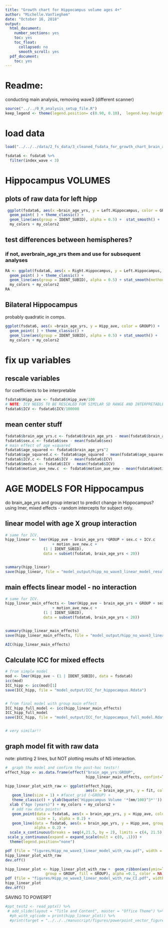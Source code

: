 ```yaml
---
title: "Growth chart for Hippocampus volume ages 4+"
author: "Michelle.VanTieghem"
date: "October 16, 2018"
output:
  html_document:
    number_sections: yes
    toc: yes
    toc_float:
      collapsed: no
      smooth_scroll: yes
  pdf_document:
    toc: yes
---
```



# Readme:
conducting main analysis, removing wave3 (different scanner) 

```r
source("../../0_R_analysis_setup_file.R")
keep_legend <- theme(legend.position= c(0.90, 0.10),  legend.key.height = unit(0.05, "cm"), legend.key.width = unit(0.05, "cm"), legend.background = element_rect(color = "black"))
```

# load data
```r
load("../../../data/2_fs_data/3_cleaned_fsdata_for_growth_chart_brain_age_yrs4_19.Rdata")

fsdata6 <- fsdata6 %>%
  filter(index_wave < 3)
```

# Hippocampus VOLUMES
## plots of raw data for left hipp
```r
 ggplot(fsdata6, aes(x =brain_age_yrs, y = Left.Hippocampus, color = GROUP)) +
  geom_point( ) + theme_classic() + 
  geom_line(aes(group = IDENT_SUBID), alpha = 0.5) +  stat_smooth() + 
  my_colors + my_colors2
```


## test differences between hemispheres? 
### if not, averbrain_age_yrs them and use for subsequent analyses 
```r
RA <- ggplot(fsdata6, aes(x = Right.Hippocampus, y = Left.Hippocampus, color = GROUP)) +
  geom_point( ) + theme_classic() + 
  geom_line(aes(group = IDENT_SUBID), alpha = 0.5) + stat_smooth(method = 'lm') + 
  my_colors + my_colors2
RA
```


## Bilateral Hippocampus 
probably quadratic in comps. 
```r
ggplot(fsdata6, aes(x =brain_age_yrs, y = Hipp_ave, color = GROUP)) +
  geom_point( ) + theme_classic() + 
  geom_line(aes(group = IDENT_SUBID), alpha = 0.5) + stat_smooth() + 
  my_colors + my_colors2

```

# fix up variables
## rescale variables 
for coefficients to be interpretable
```r

fsdata6$Hipp_ave <- fsdata6$Hipp_ave/100
# NOTE: ICV NEEDS TO BE RESCALED FOR SIMILAR SD RANGE AND INTERPRETABLE COEFFICIENTS
fsdata6$ICV <- fsdata6$ICV/100000

```


## mean center stuff

```r
fsdata6$brain_age_yrs.c <- fsdata6$brain_age_yrs - mean(fsdata6$brain_age_yrs)
fsdata6$sex.c <- fsdata6$sex - mean(fsdata6$sex)
# main effect of age =squared 
fsdata6$age_squared <- fsdata6$brain_age_yrs^2
fsdata6$age_squared.c <- fsdata6$age_squared - mean(fsdata6$age_squared)
fsdata6$ICV.c <- fsdata6$ICV - mean(fsdata6$ICV)
fsdata6$meds.c <- fsdata6$ICV - mean(fsdata6$ICV)
fsdata6$motion_ave_new.c  <- fsdata6$motion_ave_new - mean(fsdata6$motion_ave_new)

```


# AGE MODELS FOR Hippocampus
do brain_age_yrs and group interact to predict change in Hippocampus? 
using lmer, mixed effects - random intercepts for subject only. 


## linear model with age X group interaction
```r
# same for ICV. 
hipp_linear <- lmer(Hipp_ave ~ brain_age_yrs *GROUP + sex.c + ICV.c 
                     + motion_ave_new.c + 
                 (1 | IDENT_SUBID), 
                 data = subset(fsdata6, brain_age_yrs < 20))


summary(hipp_linear)
save(hipp_linear, file = "model_output/hipp_no_wave3_linear_model_results.Rdata")

```


## main effects linear model - no interaction
```r
# same for ICV.
hipp_linear_main_effects <- lmer(Hipp_ave ~ brain_age_yrs + GROUP + sex.c + ICV.c 
                     + motion_ave_new.c + 
                 (1 | IDENT_SUBID), 
                 data = subset(fsdata6, brain_age_yrs < 20))


summary(hipp_linear_main_effects)
save(hipp_linear_main_effects, file = "model_output/hipp_no_wave3_linear_main_effects_model_results.Rdata")

AIC(hipp_linear_main_effects)
```


## Calculate ICC for mixed effects
```r
# from simple model 
mod <- lmer(Hipp_ave ~ (1 | IDENT_SUBID), data = fsdata6)
icc(mod)
ICC_hipp <- icc(mod)[1]
save(ICC_hipp, file = "model_output/ICC_for_hippocampus.Rdata")


# from final model with group main effect
ICC_hipp_full_model <- icc(hipp_linear_main_effects)
ICC_hipp_full_model
save(ICC_hipp, file = "model_output/ICC_for_hippocampus_full_model.Rdata")


# very similar!! 
```


## graph model fit with raw data
note: plotting 2 lines, but NOT plotting results of NS interaction. 
```r

#  graph the model and confirm the post-hoc tests!! 
effect_hipp <- as.data.frame(effect("brain_age_yrs:GROUP", 
                                    hipp_linear_main_effects, confint=TRUE))

hipp_linear_plot_with_raw <- ggplot(effect_hipp, 
                                    aes(x = brain_age_yrs, y = fit, color = GROUP)) +
   geom_line(size = 1) + #facet_grid (~GROUP) + 
   theme_classic() + ylab(bquote('Hippocampus Volume '*(mm/100)^3*'')) + 
  xlab ("Age (years)") + my_colors + my_colors2 + 
   # add raw data points! 
   geom_point(data = fsdata6, aes(x = brain_age_yrs, y = Hipp_ave, color = GROUP),
              size = 1, alpha = 0.2) + 
   geom_line(data = fsdata6, aes(x = brain_age_yrs, y = Hipp_ave, group = IDENT_SUBID), 
             alpha = 0.2) + 
  scale_x_continuous(breaks = seq(4,21.5, by = 2), limits = c(4, 21.5), expand = c(.02,0)) +
 scale_y_continuous(expand = expand_scale(mult = c(0, .1))) +
  theme(legend.position="none")

pdf (file = "figures/Hipp_no_wave3_linear_model_with_raw.pdf", width = 6 , height = 4)
hipp_linear_plot_with_raw
dev.off()

hipp_linear_plot <- hipp_linear_plot_with_raw +  geom_ribbon(aes(ymin=lower, ymax=upper, 
                  group = GROUP, fill = GROUP), alpha =0.1, color = NA)
pdf (file = "figures/Hipp_no_wave3_linear_model_with_raw_CI.pdf", width = 6 , height = 4)
hipp_linear_plot
dev.off()
```

SAVING TO POWERPT 
```r

#ppt_test2 <- read_pptx() %>%
 # add_slide(layout = "Title and Content", master = "Office Theme") %>%
  #ph_with_vg(code = print(hipp_linear_plot)) %>%
  #print(target = "../../../manuscript/figures/powerpoint_vector_figures/Feb_2020/Hippocampus_linear_model_with_raw_CI.pptx")
  
```

